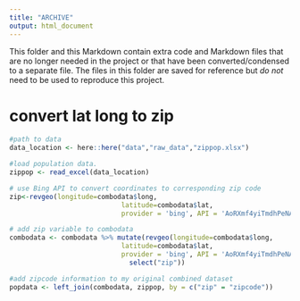 ```yaml
---
title: "ARCHIVE"
output: html_document
---
```


This folder and this Markdown contain extra code and Markdown files that are no longer needed in the project or that have been converted/condensed to a separate file. The files in this folder are saved for reference but *do not* need to be used to reproduce this project. 

# convert lat long to zip
```r
#path to data
data_location <- here::here("data","raw_data","zippop.xlsx")

#load population data. 
zippop <- read_excel(data_location)

# use Bing API to convert coordinates to corresponding zip code
zip<-revgeo(longitude=combodata$long, 
                            latitude=combodata$lat, 
                            provider = 'bing', API = 'AoRXmf4yiTmdhPeNAXK2kjZBU1cSCI-_8fWgIzPu45Rh6PMu_TP1Rx_ZTuNEdvQJ', output="frame", item = "zip")

# add zip variable to combodata
combodata <- combodata %>% mutate(revgeo(longitude=combodata$long, 
                            latitude=combodata$lat, 
                            provider = 'bing', API = 'AoRXmf4yiTmdhPeNAXK2kjZBU1cSCI-_8fWgIzPu45Rh6PMu_TP1Rx_ZTuNEdvQJ', output="frame", item = "zip") %>%
                              select("zip"))

#add zipcode information to my original combined dataset
popdata <- left_join(combodata, zippop, by = c("zip" = "zipcode"))
```